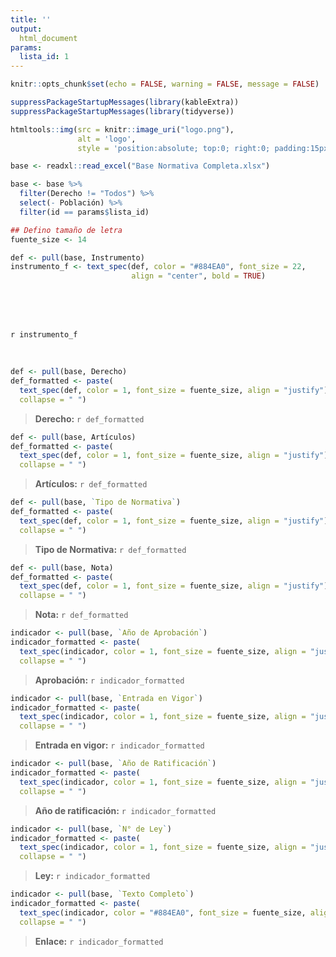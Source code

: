 ```yaml
---
title: ''
output:
  html_document
params:
  lista_id: 1
---
```


```r
knitr::opts_chunk$set(echo = FALSE, warning = FALSE, message = FALSE)
```


```r
suppressPackageStartupMessages(library(kableExtra))
suppressPackageStartupMessages(library(tidyverse))

htmltools::img(src = knitr::image_uri("logo.png"), 
               alt = 'logo', 
               style = 'position:absolute; top:0; right:0; padding:15px;max-width: 45%;')

base <- readxl::read_excel("Base Normativa Completa.xlsx")

base <- base %>% 
  filter(Derecho != "Todos") %>% 
  select(- Población) %>% 
  filter(id == params$lista_id)

## Defino tamaño de letra
fuente_size <- 14
```


```r
def <- pull(base, Instrumento)
instrumento_f <- text_spec(def, color = "#884EA0", font_size = 22,
                           align = "center", bold = TRUE)
```

<br />
<br />
<br />

`r instrumento_f`

<div style="text-align: justify">

<br />
  
```r
def <- pull(base, Derecho)
def_formatted <- paste(
  text_spec(def, color = 1, font_size = fuente_size, align = "justify"),
  collapse = " ")
```

> **Derecho:** `r def_formatted`

```r
def <- pull(base, Artículos)
def_formatted <- paste(
  text_spec(def, color = 1, font_size = fuente_size, align = "justify"),
  collapse = " ")
```

> **Artículos:** `r def_formatted`

```r
def <- pull(base, `Tipo de Normativa`)
def_formatted <- paste(
  text_spec(def, color = 1, font_size = fuente_size, align = "justify"),
  collapse = " ")
```

> **Tipo de Normativa:** `r def_formatted`

```r
def <- pull(base, Nota)
def_formatted <- paste(
  text_spec(def, color = 1, font_size = fuente_size, align = "justify"),
  collapse = " ")
```

> **Nota:** `r def_formatted`

```r
indicador <- pull(base, `Año de Aprobación`)
indicador_formatted <- paste(
  text_spec(indicador, color = 1, font_size = fuente_size, align = "justify"),
  collapse = " ")
```

> **Aprobación:** `r indicador_formatted`

```r
indicador <- pull(base, `Entrada en Vigor`)
indicador_formatted <- paste(
  text_spec(indicador, color = 1, font_size = fuente_size, align = "justify"),
  collapse = " ")
```

> **Entrada en vigor:** `r indicador_formatted`

```r
indicador <- pull(base, `Año de Ratificación`)
indicador_formatted <- paste(
  text_spec(indicador, color = 1, font_size = fuente_size, align = "justify"),
  collapse = " ")
```

> **Año de ratificación:** `r indicador_formatted`

```r
indicador <- pull(base, `N° de Ley`)
indicador_formatted <- paste(
  text_spec(indicador, color = 1, font_size = fuente_size, align = "justify"),
  collapse = " ")
```

> **Ley:** `r indicador_formatted`

```r
indicador <- pull(base, `Texto Completo`)
indicador_formatted <- paste(
  text_spec(indicador, color = "#884EA0", font_size = fuente_size, align = "left"),
  collapse = " ")
```

> **Enlace:** `r indicador_formatted`

</div>
  
  
